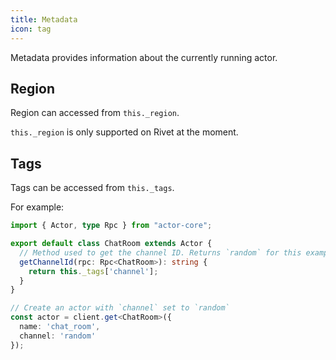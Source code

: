 ```yaml
---
title: Metadata
icon: tag
---
```


Metadata provides information about the currently running actor.

## Region

Region can accessed from `this._region`.

<Warning>`this._region` is only supported on Rivet at the moment.</Warning>

## Tags

Tags can be accessed from `this._tags`.

For example:

<CodeGroup>

```typescript chat_room.ts
import { Actor, type Rpc } from "actor-core";

export default class ChatRoom extends Actor {
  // Method used to get the channel ID. Returns `random` for this example.
  getChannelId(rpc: Rpc<ChatRoom>): string {
    return this._tags['channel'];
  }
}
```

```typescript client.ts
// Create an actor with `channel` set to `random`
const actor = client.get<ChatRoom>({
  name: 'chat_room',
  channel: 'random'
});
```

</CodeGroup>

